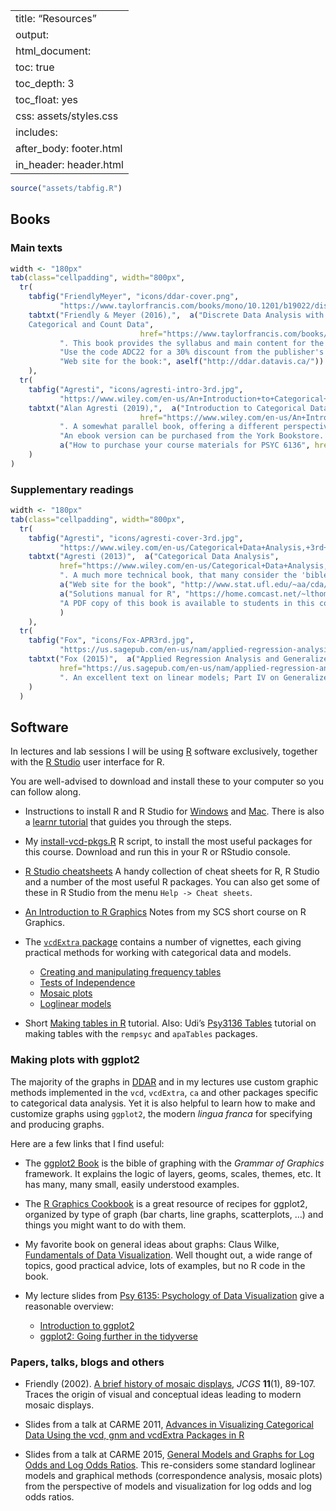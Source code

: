 
---
title: "Resources"
output:
  html_document:
    toc: true
    toc_depth: 3
    toc_float: yes
    css: assets/styles.css
    includes:
      after_body: footer.html
      in_header: header.html
---

```r
source("assets/tabfig.R")
```

## Books {#books}

### Main texts {#texts}

```r
width <- "180px"
tab(class="cellpadding", width="800px",
  tr(
  	tabfig("FriendlyMeyer", "icons/ddar-cover.png", 
  	       "https://www.taylorfrancis.com/books/mono/10.1201/b19022/discrete-data-analysis-michael-friendly-david-meyer", width=width),
  	tabtxt("Friendly & Meyer (2016),",  a("Discrete Data Analysis with R: Visualization and Modeling Techniques for  
  	Categorical and Count Data",
  	                         href="https://www.taylorfrancis.com/books/mono/10.1201/b19022/discrete-data-analysis-michael-friendly-david-meyer"),
  	       ". This book provides the syllabus and main content for the course.", 
  	       "Use the code ADC22 for a 30% discount from the publisher's web site.", br(),
           "Web site for the book:", aself("http://ddar.datavis.ca/"))
  	),
  tr(
  	tabfig("Agresti", "icons/agresti-intro-3rd.jpg", 
  	       "https://www.wiley.com/en-us/An+Introduction+to+Categorical+Data+Analysis%2C+3rd+Edition-p-9781119405283", width=width),
  	tabtxt("Alan Agresti (2019),",  a("Introduction to Categorical Data Analysis, 3rd Ed.",
  	                         href="https://www.wiley.com/en-us/An+Introduction+to+Categorical+Data+Analysis%2C+3rd+Edition-p-9781119405283"),
  	       ". A somewhat parallel book, offering a different perspective on categorical data analysis.", br(),
           "An ebook version can be purchased from the York Bookstore. See ",
  	       a("How to purchase your course materials for PSYC 6136", href="papers/YorkBookstore-PSYC6136.docx"))
  	)
)
```

### Supplementary readings {#supp}

```r
width <- "180px"
tab(class="cellpadding", width="800px",
  tr(
  	tabfig("Agresti", "icons/agresti-cover-3rd.jpg", 
  	       "https://www.wiley.com/en-us/Categorical+Data+Analysis,+3rd+Edition-p-9780470463635", width=width),
  	tabtxt("Agresti (2013)",  a("Categorical Data Analysis",
  	       href="https://www.wiley.com/en-us/Categorical+Data+Analysis,+3rd+Edition-p-9780470463635"),
  	       ". A much more technical book, that many consider the 'bible' for categorical data analysis methods.", br(),
  	       a("Web site for the book", "http://www.stat.ufl.edu/~aa/cda/cda.html"), br(),
  	       a("Solutions manual for R", "https://home.comcast.net/~lthompson221/Splusdiscrete2.pdf"), br(),
  	       "A PDF copy of this book is available to students in this course."
           )
  	),
  tr(
  	tabfig("Fox", "icons/Fox-APR3rd.jpg", 
  	       "https://us.sagepub.com/en-us/nam/applied-regression-analysis-and-generalized-linear-models/book237254", width=width),
  	tabtxt("Fox (2015)",  a("Applied Regression Analysis and Generalized Linear Models",
  	       href="https://us.sagepub.com/en-us/nam/applied-regression-analysis-and-generalized-linear-models/book237254"),
  	       ". An excellent text on linear models; Part IV on Generalized Linear Models provides a clear and comprehensive discussion.")
  	)
  )
```

## Software {#software}

In lectures and lab sessions I will be using [R](http://www.r-project.org)
software exclusively, together with the [R Studio](http://www.rstudio.com/)
user interface for R.

You are well-advised to download and install these to your computer so you can follow along.

* Instructions to install R and R Studio for [Windows](tutorials/installing-r-rstudio-windows.pdf) and [Mac](tutorials/installing-r-rstudio-mac.pdf). 
There is also a [learnr tutorial](https://learnr-examples.shinyapps.io/ex-setup-r/)
that guides you through the steps.

* My [install-vcd-pkgs.R](R/install-vcd-pkgs.R) R script, to install the most useful packages for this course. Download and run this in your R or RStudio console.

* [R Studio cheatsheets](tutorials/rstudio-cheat-sheets.pdf) A handy collection of cheat sheets for R, R Studio and a number of the most useful R packages. You can also get some of these in R Studio from the menu `Help -> Cheat sheets`.

* [An Introduction to R Graphics](http://www.datavis.ca/courses/RGraphics/) Notes from my SCS short course on R Graphics. 

* The [`vcdExtra` package](https://friendly.github.io/) contains a number of vignettes, each giving practical methods for working with categorical data and models.

  + [Creating and manipulating frequency tables](https://friendly.github.io/vcdExtra/articles/creating.html)
  + [Tests of Independence](https://friendly.github.io/vcdExtra/articles/tests.html)
  + [Mosaic plots](https://friendly.github.io/vcdExtra/articles/mosaics.html)
  + [Loglinear models](https://friendly.github.io/vcdExtra/articles/loglinear.html)

* Short [Making tables in R](tutorials/tables.html) tutorial. Also: Udi's [Psy3136 Tables](tutorials/Tables-brief.html) tutorial on making tables with the `rempsyc` and `apaTables` packages.
  
### Making plots with ggplot2 {#ggplot}

The majority of the graphs in [DDAR](https://www.taylorfrancis.com/books/mono/10.1201/b19022/discrete-data-analysis-michael-friendly-david-meyer) and in my lectures
use custom graphic methods implemented in the `vcd`, `vcdExtra`, `ca` and other packages
specific to categorical data analysis.
Yet it is also helpful to learn
how to make and customize graphs using `ggplot2`, the modern _lingua franca_ 
for specifying and producing graphs.

Here are a few links that I find useful:

* The  [ggplot2 Book](https://ggplot2-book.org/) is the bible of graphing
with the _Grammar of Graphics_ framework. It explains the logic of layers,
geoms, scales, themes, etc.  It has many, many small, easily understood examples.

* The [R Graphics Cookbook](https://r-graphics.org/) is a great resource of recipes for ggplot2, organized by type of graph (bar charts, line graphs, scatterplots, ...) and things you might want to do with them.

* My favorite book on general ideas about graphs:
Claus Wilke, [Fundamentals of Data Visualization](https://clauswilke.com/dataviz/). 
Well thought out, a wide range of topics, good practical advice, lots of examples, but no R code in the book.

* My lecture slides from [Psy 6135: Psychology of Data Visualization](https://friendly.github.io/6135/) give a reasonable overview:
	+ [Introduction to ggplot2](https://friendly.github.io/6135/lectures/ggplot-intro.pdf)
	+ [ggplot2: Going further in the tidyverse](https://friendly.github.io/6135/lectures/ggplot-further.pdf)


### Papers, talks, blogs and others {#papers}

* Friendly (2002). [A brief history of mosaic displays](https://www.datavis.ca/papers/mosaic-history.pdf), _JCGS_ **11**(1), 89-107.
Traces the origin of visual and conceptual ideas leading to modern
mosaic displays.

* Slides from a talk at CARME 2011, [Advances in Visualizing Categorical Data Using the vcd, gnm and vcdExtra Packages in R](https://www.datavis.ca/papers/adv-vcd-4up.pdf)


* Slides from a talk at CARME 2015, [General Models and Graphs for Log Odds and Log Odds Ratios](https://www.datavis.ca/papers/CARME2015-2x2.pdf). This re-considers some standard loglinear models and graphical methods (correspondence analysis, mosaic plots) from the
perspective of models and visualization for log odds and log odds ratios.



